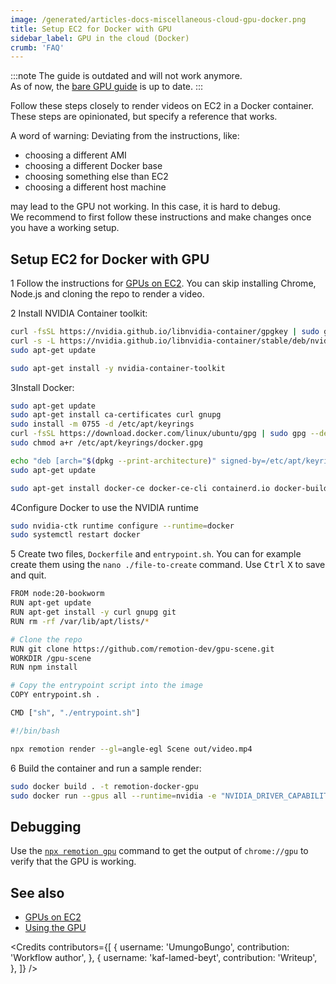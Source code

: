 ```yaml
---
image: /generated/articles-docs-miscellaneous-cloud-gpu-docker.png
title: Setup EC2 for Docker with GPU
sidebar_label: GPU in the cloud (Docker)
crumb: 'FAQ'
---
```


:::note
The guide is outdated and will not work anymore.  
As of now, the [bare GPU guide](/docs/miscellaneous/cloud-gpu) is up to date.
:::

Follow these steps closely to render videos on EC2 in a Docker container.  
These steps are opinionated, but specify a reference that works.

A word of warning: Deviating from the instructions, like:

- choosing a different AMI
- choosing a different Docker base
- choosing something else than EC2
- choosing a different host machine

may lead to the GPU not working. In this case, it is hard to debug.  
We recommend to first follow these instructions and make changes once you have a working setup.

## Setup EC2 for Docker with GPU

<Step>1</Step> Follow the instructions for
<a href="/docs/miscellaneous/cloud-gpu">GPUs on EC2</a>. You can skip installing
Chrome, Node.js and cloning the repo to render a video.

<Step>2</Step> Install NVIDIA Container toolkit:

```bash title="Add keyring"
curl -fsSL https://nvidia.github.io/libnvidia-container/gpgkey | sudo gpg --dearmor -o /usr/share/keyrings/nvidia-container-toolkit-keyring.gpg
curl -s -L https://nvidia.github.io/libnvidia-container/stable/deb/nvidia-container-toolkit.list | sed 's#deb https://#deb [signed-by=/usr/share/keyrings/nvidia-container-toolkit-keyring.gpg] https://#g' | sudo tee /etc/apt/sources.list.d/nvidia-container-toolkit.list
sudo apt-get update
```

```bash title="Install toolkit"
sudo apt-get install -y nvidia-container-toolkit
```

<Step>3</Step>Install Docker: <br />

```bash title="Add Docker's official GPG key"
sudo apt-get update
sudo apt-get install ca-certificates curl gnupg
sudo install -m 0755 -d /etc/apt/keyrings
curl -fsSL https://download.docker.com/linux/ubuntu/gpg | sudo gpg --dearmor -o /etc/apt/keyrings/docker.gpg
sudo chmod a+r /etc/apt/keyrings/docker.gpg
```

```bash title="Add keyring"
echo "deb [arch="$(dpkg --print-architecture)" signed-by=/etc/apt/keyrings/docker.gpg] https://download.docker.com/linux/ubuntu "$(. /etc/os-release && echo "$VERSION_CODENAME")" stable" | sudo tee /etc/apt/sources.list.d/docker.list > /dev/null
sudo apt-get update
```

```bash title="Install Docker"
sudo apt-get install docker-ce docker-ce-cli containerd.io docker-buildx-plugin docker-compose-plugin
```

<Step>4</Step>Configure Docker to use the NVIDIA runtime <br />

```bash title="Configure the NVIDIA container runtime"
sudo nvidia-ctk runtime configure --runtime=docker
sudo systemctl restart docker
```

<Step>5</Step> Create two files, <code>Dockerfile</code> and
<code>entrypoint.sh</code>. You can for example create them using the
<code>nano ./file-to-create</code> command. Use <kbd>Ctrl</kbd>
<kbd>X</kbd> to save and quit. <br />

```bash title="Dockerfile"
FROM node:20-bookworm
RUN apt-get update
RUN apt-get install -y curl gnupg git
RUN rm -rf /var/lib/apt/lists/*

# Clone the repo
RUN git clone https://github.com/remotion-dev/gpu-scene.git
WORKDIR /gpu-scene
RUN npm install

# Copy the entrypoint script into the image
COPY entrypoint.sh .

CMD ["sh", "./entrypoint.sh"]
```

```bash title="entrypoint.sh"
#!/bin/bash

npx remotion render --gl=angle-egl Scene out/video.mp4
```

<Step>6</Step> Build the container and run a sample render: <br />

```bash
sudo docker build . -t remotion-docker-gpu
sudo docker run --gpus all --runtime=nvidia -e "NVIDIA_DRIVER_CAPABILITIES=all" remotion-docker-gpu
```

## Debugging

Use the [`npx remotion gpu`](/docs/cli/gpu) command to get the output of `chrome://gpu` to verify that the GPU is working.

## See also

- [GPUs on EC2](/docs/miscellaneous/cloud-gpu)
- [Using the GPU](/docs/gpu)

<Credits
	contributors={[
		{
			username: 'UmungoBungo',
			contribution: 'Workflow author',
		},
		{
			username: 'kaf-lamed-beyt',
			contribution: 'Writeup',
		},
	]}
/>
